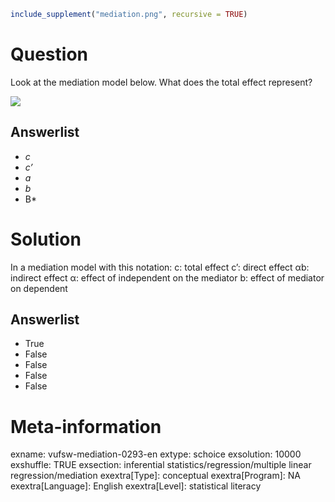```r
include_supplement("mediation.png", recursive = TRUE)
```

Question
========
Look at the mediation model below. What does the total effect represent?  
  
![](mediation.png)

Answerlist
----------
* *c*
* *c'*
* *a*
* *b*
* B*

Solution
========

In a mediation model with this notation: c: total effect c': direct effect αb: indirect effect α: effect of independent on the mediator b: effect of mediator on dependent

Answerlist
----------
* True
* False
* False
* False
* False

Meta-information
================
exname: vufsw-mediation-0293-en
extype: schoice
exsolution: 10000
exshuffle: TRUE
exsection: inferential statistics/regression/multiple linear regression/mediation
exextra[Type]: conceptual
exextra[Program]: NA
exextra[Language]: English
exextra[Level]: statistical literacy

